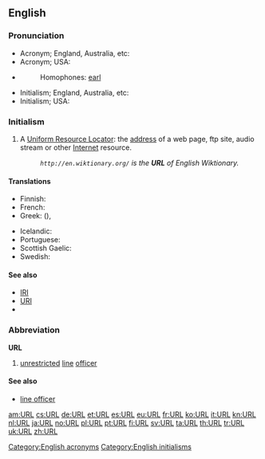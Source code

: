 ==English==

===Pronunciation===
* Acronym; England, Australia, etc: {{IPA|/ɜːl/|lang=en}}
* Acronym; USA: {{IPA|/ɝl/|lang=en}}
* {{rhymes|ɜː(r)l|lang=en}}
*: Homophones: [[earl]]
* Initialism; England, Australia, etc: {{IPA|/ˈjuːˌɑːˌrɛl/|lang=en}}
* Initialism; USA: {{IPA|/ˈjuːˌɑːrˌɛl/|lang=en}}

===Initialism===
{{en-noun}}

# A [[Uniform Resource Locator]]: the [[address]] of a web page, ftp site, audio stream or other [[Internet]] resource.
#: ''<code><nowiki>http://en.wiktionary.org/</nowiki></code> is the '''URL''' of English Wiktionary.''

====Translations====
{{trans-top|URL}}
* Finnish: {{t|fi|web-osoite}}
* French: {{t+|fr|URL|m|f}}
* Greek: {{t|el|ΟΕΠ|tr=OEP|sc=Grek}} ({{t|el|ομοιόμορφος εντοπιστής πόρων|tr=omoiómorfos entopistís póron|sc=Grek}}), {{t|el|ιστοδιεύθυνση|f|tr=istodiéfthynsi|sc=Grek}}
{{trans-mid}}
* Icelandic: {{t|is|vefslóð}}
* Portuguese: {{t+|pt|endereço}}
* Scottish Gaelic: {{t|gd|seòladh-lìn|m}}
* Swedish: {{t+|sv|URL|c}}
{{trans-bottom}}

====See also====
* [[IRI]]
* [[URI]]
* {{pedialite}}

===Abbreviation===
'''URL'''

# {{context|US|military|nautical|lang=en}} [[unrestricted]] [[line]] [[officer]]

====See also====
* [[line officer]]

[[Category:English acronyms]]
[[Category:English initialisms]]

[[am:URL]]
[[cs:URL]]
[[de:URL]]
[[et:URL]]
[[es:URL]]
[[eu:URL]]
[[fr:URL]]
[[ko:URL]]
[[it:URL]]
[[kn:URL]]
[[nl:URL]]
[[ja:URL]]
[[no:URL]]
[[pl:URL]]
[[pt:URL]]
[[fi:URL]]
[[sv:URL]]
[[ta:URL]]
[[th:URL]]
[[tr:URL]]
[[uk:URL]]
[[zh:URL]]